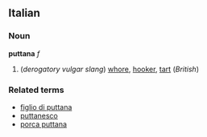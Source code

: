==Italian==
===Noun===
'''puttana''' ''f''

#(''derogatory vulgar slang'') [[whore]], [[hooker]], [[tart]] (''British'')

===Related terms===
*[[figlio di puttana]]
*[[puttanesco]]
*[[porca puttana]]